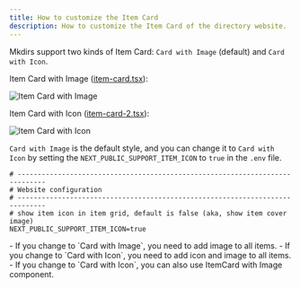 ```yaml
---
title: How to customize the Item Card
description: How to customize the Item Card of the directory website.
---
```



Mkdirs support two kinds of Item Card: `Card with Image` (default) and `Card with Icon`.

Item Card with Image ([item-card.tsx](https://github.com/MkdirsHQ/mkdirs-template/blob/main/src/components/item/item-card.tsx)):

![Item Card with Image](../../../assets/images/guide-item-card-image.png)

Item Card with Icon ([item-card-2.tsx](https://github.com/MkdirsHQ/mkdirs-template/blob/main/src/components/item/item-card-2.tsx)):

![Item Card with Icon](../../../assets/images/guide-item-card-icon.png)


`Card with Image` is the default style, and you can change it to `Card with Icon` by setting the `NEXT_PUBLIC_SUPPORT_ITEM_ICON` to `true` in the `.env` file.

```.env
# -----------------------------------------------------------------------------
# Website configuration
# -----------------------------------------------------------------------------
# show item icon in item grid, default is false (aka, show item cover image)
NEXT_PUBLIC_SUPPORT_ITEM_ICON=true
```

<Aside type="note">
    - If you change to `Card with Image`, you need to add image to all items.
    - If you change to `Card with Icon`, you need to add icon and image to all items.
    - If you change to `Card with Icon`, you can also use ItemCard with Image component.
</Aside>

